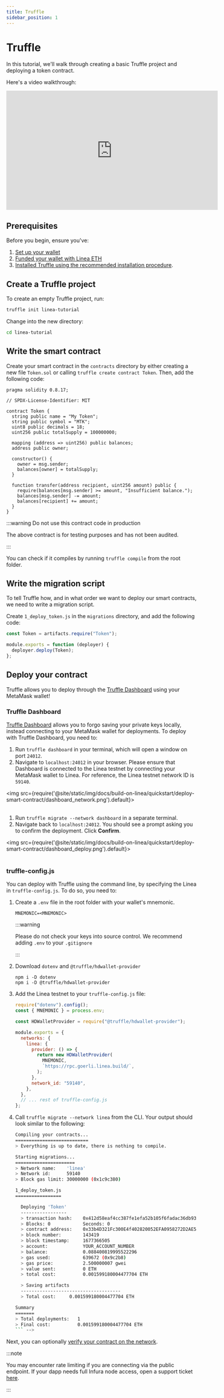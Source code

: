 ```yaml
---
title: Truffle
sidebar_position: 1
---
```


# Truffle

In this tutorial, we'll walk through creating a basic Truffle project and deploying a token contract.

Here's a video walkthrough:

<iframe width="560" height="315" src="https://www.youtube.com/embed/p0nFsVVvNvQ" title="YouTube video player" frameborder="0" allow="accelerometer; autoplay; clipboard-write; encrypted-media; gyroscope; picture-in-picture; web-share" allowfullscreen></iframe>

## Prerequisites

Before you begin, ensure you've:

1. [Set up your wallet](/build-on-linea/use-linea-testnet/set-up-your-wallet.mdx)
1. [Funded your wallet with Linea ETH](/build-on-linea/use-linea-testnet/fund.md#get-test-eth-on-linea)
1. [Installed Truffle using the recommended installation procedure](https://trufflesuite.com/docs/truffle/how-to/install/).

## Create a Truffle project

To create an empty Truffle project, run:

```bash
truffle init linea-tutorial
```

Change into the new directory:

```bash
cd linea-tutorial
```

## Write the smart contract

Create your smart contract in the `contracts` directory by either creating a new file `Token.sol` or calling `truffle create contract Token`. Then, add the following code:

```sol
pragma solidity 0.8.17;

// SPDX-License-Identifier: MIT

contract Token {
  string public name = "My Token";
  string public symbol = "MTK";
  uint8 public decimals = 18;
  uint256 public totalSupply = 100000000;

  mapping (address => uint256) public balances;
  address public owner;

  constructor() {
    owner = msg.sender;
    balances[owner] = totalSupply;
  }

  function transfer(address recipient, uint256 amount) public {
    require(balances[msg.sender] >= amount, "Insufficient balance.");
    balances[msg.sender] -= amount;
    balances[recipient] += amount;
  }
}
```

:::warning Do not use this contract code in production

The above contract is for testing purposes and has not been audited.

:::

You can check if it compiles by running `truffle compile` from the root folder.

## Write the migration script

To tell Truffle how, and in what order we want to deploy our smart contracts, we need to write a migration script.

Create `1_deploy_token.js` in the `migrations` directory, and add the following code:

```javascript
const Token = artifacts.require("Token");

module.exports = function (deployer) {
  deployer.deploy(Token);
};
```

## Deploy your contract

Truffle allows you to deploy through the [Truffle Dashboard](#truffle-dashboard) using your MetaMask wallet!

### Truffle Dashboard

[Truffle Dashboard](https://trufflesuite.com/docs/truffle/how-to/use-the-truffle-dashboard/) allows you to forgo saving your private keys locally, instead connecting to your MetaMask wallet for deployments. To deploy with Truffle Dashboard, you need to:

1. Run `truffle dashboard` in your terminal, which will open a window on port `24012`.
1. Navigate to `localhost:24012` in your browser. Please ensure that Dashboard is connected to the Linea testnet by connecting your MetaMask wallet to Linea. For reference, the Linea testnet network ID is `59140`.

<img src={require('@site/static/img/docs/build-on-linea/quickstart/deploy-smart-contract/dashboard_network.png').default}></img>
<br></br>

1. Run `truffle migrate --network dashboard` in a separate terminal.
1. Navigate back to `localhost:24012`. You should see a prompt asking you to confirm the deployment. Click **Confirm**.

<img src={require('@site/static/img/docs/build-on-linea/quickstart/deploy-smart-contract/dashboard_deploy.png').default}></img>
<br></br>

### truffle-config.js

You can deploy with Truffle using the command line, by specifying the Linea in `truffle-config.js`. To do so, you need to:

1. Create a `.env` file in the root folder with your wallet's mnemonic.

   ```
   MNEMONIC=<MNEMONIC>
   ```

   :::warning

   Please do not check your keys into source control. We recommend adding `.env` to your `.gitignore`

   :::

1. Download `dotenv` and `@truffle/hdwallet-provider`
   ```
   npm i -D dotenv
   npm i -D @truffle/hdwallet-provider
   ```
1. Add the Linea testnet to your `truffle-config.js` file:

   ```javascript
   require("dotenv").config();
   const { MNEMONIC } = process.env;

   const HDWalletProvider = require("@truffle/hdwallet-provider");

   module.exports = {
     networks: {
       linea: {
         provider: () => {
           return new HDWalletProvider(
             MNEMONIC,
             `https://rpc.goerli.linea.build/`,
           );
         },
         network_id: "59140",
       },
     },
     // ... rest of truffle-config.js
   };
   ```

1. Call `truffle migrate --network linea` from the CLI. Your output should look similar to the following:

   ```bash
   Compiling your contracts...
   ===========================
   > Everything is up to date, there is nothing to compile.

   Starting migrations...
   ======================
   > Network name:    'linea'
   > Network id:      59140
   > Block gas limit: 30000000 (0x1c9c380)

   1_deploy_token.js
   =================

     Deploying 'Token'
     -----------------
     > transaction hash:    0x412d58eaf4cc387fe1efa52b105f6fadac36db934b1617d04eaefc1947197525
     > Blocks: 0            Seconds: 0
     > contract address:    0x33b4D321Fc300E4f402820052EFA0958272D2AE5
     > block number:        143419
     > block timestamp:     1677366505
     > account:             YOUR_ACCOUNT_NUMBER
     > balance:             0.088400819995522296
     > gas used:            639672 (0x9c2b8)
     > gas price:           2.500000007 gwei
     > value sent:          0 ETH
     > total cost:          0.001599180004477704 ETH

     > Saving artifacts
     -------------------------------------
     > Total cost:     0.001599180004477704 ETH

   Summary
   =======
   > Total deployments:   1
   > Final cost:          0.001599180004477704 ETH
   ``` -->

Next, you can optionally [verify your contract on the network](../verify-smart-contract/truffle.md).

:::note

You may encounter rate limiting if you are connecting via the public endpoint. If your dapp needs full Infura node access, open a support ticket [here](https://support.infura.io/hc/en-us/articles/15116941373979).

:::
